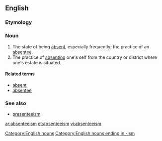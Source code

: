 ==English==
===Etymology===
{{suffix|absentee|ism}}

===Noun===
{{wikipedia}}
{{en-noun|-}}

#The state of being [[absent]], especially frequently; the practice of an [[absentee]].
#The practice of [[absenting]] one's self from the country or district where one's estate is situated.

[[Category:English nouns]]

====Related terms====
*[[absent]]
*[[absentee]]

===See also===
*[[presenteeism]]
[[Category:English nouns ending in -ism]]
[[ar:absenteeism]]
[[et:absenteeism]]
[[vi:absenteeism]]